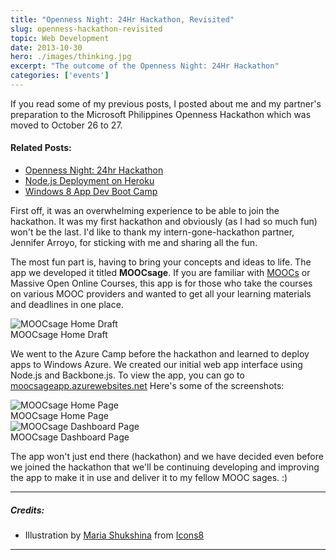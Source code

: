 ```yaml
---
title: "Openness Night: 24Hr Hackathon, Revisited"
slug: openness-hackathon-revisited
topic: Web Development
date: 2013-10-30
hero: ./images/thinking.jpg
excerpt: "The outcome of the Openness Night: 24Hr Hackathon"
categories: ['events']
---
```


If you read some of my previous posts, I posted about me and my partner's preparation to the Microsoft Philippines Openness Hackathon which was moved to October 26 to 27.

#### Related Posts:
- [Openness Night: 24hr Hackathon](/blog/openness-night-24-hour-hackathon/)
- [Node.js Deployment on Heroku](/blog/hackathon-preparation-deployment/)
- [Windows 8 App Dev Boot Camp](/blog/windows-8-app-dev-bootcamp/)

First off, it was an overwhelming experience to be able to join the hackathon. It was my first hackathon and obviously (as I had so much fun) won't be the last. I'd like to thank my intern-gone-hackathon partner, Jennifer Arroyo, for sticking with me and sharing all the fun.

The most fun part is, having to bring your concepts and ideas to life. The app we developed it titled **MOOCsage**. If you are familiar with [MOOCs](http://en.wikipedia.org/wiki/Massive_open_online_course) or Massive Open Online Courses, this app is for those who take the courses on various MOOC providers and wanted to get all your learning materials and deadlines in one place.

<div class="Image__Small">
  <img src="./images/moocsage-draft-home.png" alt="MOOCsage Home Draft" />
  <figcaption>MOOCsage Home Draft</figcaption>
</div>

We went to the Azure Camp before the hackathon and learned to deploy apps to Windows Azure. We created our initial web app interface using Node.js and Backbone.js. To view the app, you can go to [moocsageapp.azurewebsites.net](http://moocsageapp.azurewebsites.net/) Here's some of the screenshots:

<div class="Image__Medium">
  <img src="./images/moocsage-home.png" alt="MOOCsage Home Page" />
  <figcaption>MOOCsage Home Page</figcaption>
</div>

<div class="Image__Medium">
  <img src="./images/moocsage-dashboard.png" alt="MOOCsage Dashboard Page" />
  <figcaption>MOOCsage Dashboard Page</figcaption>
</div>


The app won't just end there (hackathon) and we have decided even before we joined the hackathon that we'll be continuing developing and improving the app to make it in use and deliver it to my fellow MOOC sages. :)

<hr />

##### Credits:
* Illustration by [Maria Shukshina](https://icons8.com/illustrations/author/5eb29f8301d0360018f18b01) from [Icons8](https://icons8.com/)

<hr />
